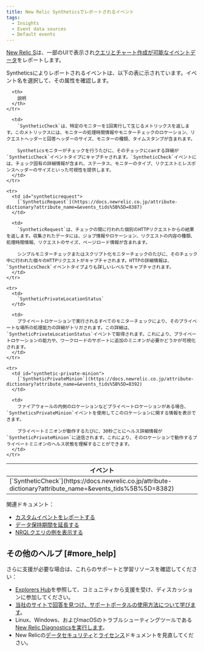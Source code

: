 ```yaml
---
title: New Relic Syntheticsでレポートされるイベント
tags:
  - Insights
  - Event data sources
  - Default events
---
```


[New Relic S](/docs/synthetics/new-relic-synthetics/getting-started/introduction-new-relic-synthetics)は、一部のUIで表示され[クエリとチャート作成が可能な](https://docs.newrelic.co.jp/docs/using-new-relic/data/understand-data/new-relic-data-types#event-data)[イベントデータ](https://docs.newrelic.co.jp/docs/using-new-relic/data/understand-data/query-new-relic-data)をレポートします。

Syntheticsによりレポートされるイベントは、以下の表に示されています。イベント名を選択して、その属性を確認します。

<Table>
  <thead>
    <tr>
      <th style={{ width: "300px" }}>
        イベント
      </th>

      <th>
        説明
      </th>
    </tr>
  </thead>

  <tbody>
    <tr>
      <td id="syntheticcheck-error">
        [`SyntheticCheck`](https://docs.newrelic.co.jp/attribute-dictionary?attribute_name=&events_tids%5B%5D=8382)
      </td>

      <td>
        `SyntheticCheck`は、特定のモニターを1回実行して生じるメトリックスを返します。このメトリックスには、モニターの処理時間情報やモニターチェックのロケーション、リクエストヘッダーと回答ヘッダーのサイズ、モニターの種類、タイムスタンプが含まれます。

        Syntheticsモニターがチェックを行うたびに、そのチェックにcanする詳細が`SyntheticCheck`イベントタイプにキャプチャされます。`SyntheticCheck`イベントには、チェック固有の詳細情報が含まれ、ステータス、モニターのタイプ、リクエストとレスポンスヘッダーのサイズといった可視性を提供します。
      </td>
    </tr>

    <tr>
      <td id="syntheticrequest">
        [`SyntheticRequest`](https://docs.newrelic.co.jp/attribute-dictionary?attribute_name=&events_tids%5B%5D=8387)
      </td>

      <td>
        `SyntheticRequest`は、チェックの間に行われた個別のHTTPリクエストからの結果を返します。収集されたデータには、ジョブ情報やロケーション、リクエストの内容の種類、処理時間情報、リクエストのサイズ、ページロード情報が含まれます。

        シンプルモニターチェックまたはスクリプト化モニターチェックのたびに、そのチェック中に行われた個々のHTTPリクエストがキャプチャされます。HTTPの詳細情報は、`SyntheticsCheck`イベントタイプよりも詳しいレベルでキャプチャされます。
      </td>
    </tr>

    <tr>
      <td>
        `SyntheticPrivateLocationStatus`
      </td>

      <td>
        プライベートロケーションで実行されるすべてのモニターチェックにより、そのプライベートな場所の処理能力の詳細がトリガされます。この詳細は、`SyntheticPrivateLocationStatus`イベントで取得されます。これにより、プライベートロケーションの能力や、ワークロードのサポートに追加のミニオンが必要かどうかが可視化されます。
      </td>
    </tr>

    <tr>
      <td id="synthetic-private-minion">
        [`SyntheticPrivateMinion`](https://docs.newrelic.co.jp/attribute-dictionary?attribute_name=&events_tids%5B%5D=8392)
      </td>

      <td>
        ファイアウォールの内側のロケーションなどプライベートロケーションがある場合、`SyntheticsPrivateMinion`イベントを使用してこのロケーションに関する情報を表示できます。

        プライベートミニオンが動作するたびに、30秒ごとにヘルス詳細情報が`SyntheticPrivateMinion`に送信されます。これにより、そのロケーションで動作するプライベートミニオンのヘルス状態を理解することができます。
      </td>
    </tr>
  </tbody>
</Table>

関連ドキュメント：

* [カスタムイベントをレポートする](https://docs.newrelic.co.jp/docs/insights/insights-data-sources/custom-data/report-custom-event-data)
* [データ保持期間を延長する](https://docs.newrelic.co.jp/docs/insights/use-insights-ui/manage-account-data/extend-event-data-retention)
* [NRQLクエリの例を表示する](https://docs.newrelic.co.jp/docs/query-data/nrql-new-relic-query-language/nrql-query-tutorials)

## その他のヘルプ [#more_help]

さらに支援が必要な場合は、これらのサポートと学習リソースを確認してください：

* [Explorers Hub](https://discuss.newrelic.com/)を参照して、コミュニティから支援を受け、ディスカッションに参加してください。
* [当社のサイトで回答を見つけ、サポートポータルの使用方法について学びます](/docs/using-new-relic/welcome-new-relic/get-started/find-help-use-support-portal)。
* Linux、Windows、およびmacOSのトラブルシューティングツールである[New Relic Diagnosticsを実行します](/docs/using-new-relic/cross-product-functions/troubleshooting/new-relic-diagnostics)。
* New Relicの[データセキュリティ](/docs/security)と[ライセンス](/docs/licenses)ドキュメントを見直してください。
